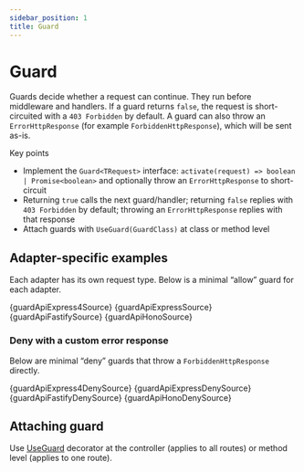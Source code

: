 ```yaml
---
sidebar_position: 1
title: Guard
---
```


# Guard

Guards decide whether a request can continue. They run before middleware and handlers. If a guard returns `false`, the request is short-circuited with a `403 Forbidden` by default. A guard can also throw an `ErrorHttpResponse` (for example `ForbiddenHttpResponse`), which will be sent as-is.

Key points

- Implement the `Guard<TRequest>` interface: `activate(request) => boolean | Promise<boolean>` and optionally throw an `ErrorHttpResponse` to short-circuit
- Returning `true` calls the next guard/handler; returning `false` replies with `403 Forbidden` by default; throwing an `ErrorHttpResponse` replies with that response
- Attach guards with `UseGuard(GuardClass)` at class or method level

## Adapter-specific examples

Each adapter has its own request type. Below is a minimal “allow” guard for each adapter.

<Tabs>
	<TabItem value="express4" label="Express 4">
		<CodeBlock language="ts">{guardApiExpress4Source}</CodeBlock>
	</TabItem>
	<TabItem value="express5" label="Express 5">
		<CodeBlock language="ts">{guardApiExpressSource}</CodeBlock>
	</TabItem>
	<TabItem value="fastify" label="Fastify">
		<CodeBlock language="ts">{guardApiFastifySource}</CodeBlock>
	</TabItem>
	<TabItem value="hono" label="Hono">
		<CodeBlock language="ts">{guardApiHonoSource}</CodeBlock>
	</TabItem>
</Tabs>

### Deny with a custom error response

Below are minimal “deny” guards that throw a `ForbiddenHttpResponse` directly.

<Tabs>
	<TabItem value="express4-deny" label="Express 4">
		<CodeBlock language="ts">{guardApiExpress4DenySource}</CodeBlock>
	</TabItem>
	<TabItem value="express5-deny" label="Express 5">
		<CodeBlock language="ts">{guardApiExpressDenySource}</CodeBlock>
	</TabItem>
	<TabItem value="fastify-deny" label="Fastify">
		<CodeBlock language="ts">{guardApiFastifyDenySource}</CodeBlock>
	</TabItem>
	<TabItem value="hono-deny" label="Hono">
		<CodeBlock language="ts">{guardApiHonoDenySource}</CodeBlock>
	</TabItem>
</Tabs>

## Attaching guard

Use [UseGuard](../../api/decorators#useguard) decorator at the controller (applies to all routes) or method level (applies to one route).
